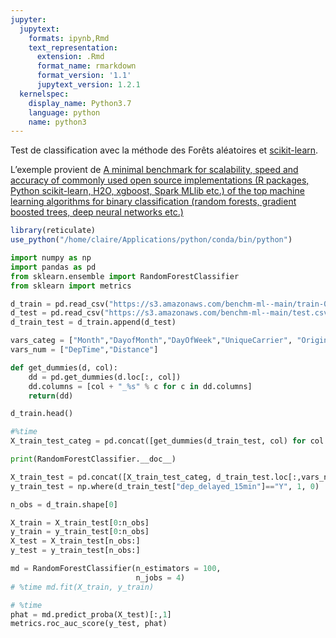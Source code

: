 ```yaml
---
jupyter:
  jupytext:
    formats: ipynb,Rmd
    text_representation:
      extension: .Rmd
      format_name: rmarkdown
      format_version: '1.1'
      jupytext_version: 1.2.1
  kernelspec:
    display_name: Python3.7
    language: python
    name: python3
---
```


Test de classification avec la méthode des Forêts aléatoires et
[scikit-learn](https://scikit-learn.org/stable/modules/generated/sklearn.ensemble.RandomForestClassifier.html).

L'exemple provient de
[A minimal benchmark for scalability, speed and accuracy of commonly used open source implementations (R packages, Python scikit-learn, H2O, xgboost, Spark MLlib etc.) of the top machine learning algorithms for binary classification (random forests, gradient boosted trees, deep neural networks etc.)](https://github.com/szilard/benchm-ml)

```r
library(reticulate)
use_python("/home/claire/Applications/python/conda/bin/python")
```

```python

import numpy as np
import pandas as pd
from sklearn.ensemble import RandomForestClassifier
from sklearn import metrics

d_train = pd.read_csv("https://s3.amazonaws.com/benchm-ml--main/train-0.1m.csv")
d_test = pd.read_csv("https://s3.amazonaws.com/benchm-ml--main/test.csv")
d_train_test = d_train.append(d_test)

vars_categ = ["Month","DayofMonth","DayOfWeek","UniqueCarrier", "Origin", "Dest"]
vars_num = ["DepTime","Distance"]

def get_dummies(d, col):
    dd = pd.get_dummies(d.loc[:, col])
    dd.columns = [col + "_%s" % c for c in dd.columns]
    return(dd)
```

```python
d_train.head()
```

```python
#%time
X_train_test_categ = pd.concat([get_dummies(d_train_test, col) for col in vars_categ], axis = 1)
```

```python
print(RandomForestClassifier.__doc__)
```

```python
X_train_test = pd.concat([X_train_test_categ, d_train_test.loc[:,vars_num]], axis = 1)
y_train_test = np.where(d_train_test["dep_delayed_15min"]=="Y", 1, 0)

n_obs = d_train.shape[0]

X_train = X_train_test[0:n_obs]
y_train = y_train_test[0:n_obs]
X_test = X_train_test[n_obs:]
y_test = y_train_test[n_obs:]

md = RandomForestClassifier(n_estimators = 100, 
                            n_jobs = 4)
# %time md.fit(X_train, y_train)
```

```python
# %time 
phat = md.predict_proba(X_test)[:,1]
metrics.roc_auc_score(y_test, phat)
```
